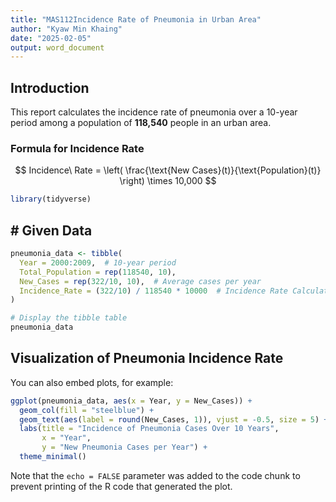 ```yaml
---
title: "MAS112Incidence Rate of Pneumonia in Urban Area"
author: "Kyaw Min Khaing"
date: "2025-02-05"
output: word_document
---
```


## **Introduction**

This report calculates the incidence rate of pneumonia over a 10-year period among a population of **118,540** people in an urban area.

### **Formula for Incidence Rate**

$$
Incidence\ Rate = \left( \frac{\text{New Cases}(t)}{\text{Population}(t)} \right) \times 10,000
$$

```r
library(tidyverse)
```

## \# Given Data

```r
pneumonia_data <- tibble(
  Year = 2000:2009,  # 10-year period
  Total_Population = rep(118540, 10),
  New_Cases = rep(322/10, 10),  # Average cases per year
  Incidence_Rate = (322/10) / 118540 * 10000  # Incidence Rate Calculation
)

# Display the tibble table
pneumonia_data
```

## Visualization of Pneumonia Incidence Rate

You can also embed plots, for example:

```r
ggplot(pneumonia_data, aes(x = Year, y = New_Cases)) +
  geom_col(fill = "steelblue") +
  geom_text(aes(label = round(New_Cases, 1)), vjust = -0.5, size = 5) +
  labs(title = "Incidence of Pneumonia Cases Over 10 Years",
       x = "Year",
       y = "New Pneumonia Cases per Year") +
  theme_minimal()
```

Note that the `echo = FALSE` parameter was added to the code chunk to prevent printing of the R code that generated the plot.
